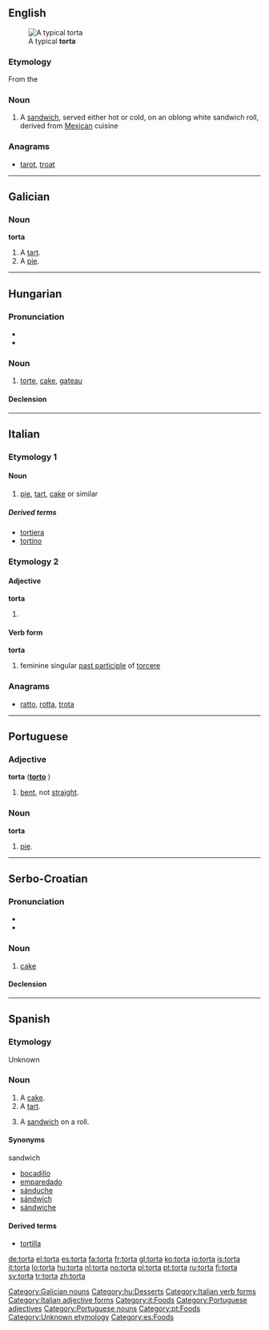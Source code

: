==English==
[[File:TORTA DE HUEVO.jpg|thumb|A typical '''torta''']]
===Etymology===

From the {{etyl|es}} {{term|lang=es|torta}}

===Noun===
{{en-noun}}

# A [[sandwich]], served either hot or cold, on an oblong white sandwich roll, derived from [[Mexican]] cuisine

===Anagrams===
* [[tarot#English|tarot]], [[troat#English|troat]]

----

==Galician==

===Noun===
'''torta''' {{f}}

# A [[tart]].
# A [[pie]].

[[Category:Galician nouns]]

----

==Hungarian==

===Pronunciation===
* {{IPA|/ˈtortɒ/|lang=hu}}
* {{hyphenation|tor|ta}}

===Noun===
{{hu-noun|pl=torták}}

# [[torte]], [[cake]], [[gateau]]

====Declension====
{{hu-decl-k-back|tort|á}}{{hu-pos-tok|tortá}}

[[Category:hu:Desserts]]

----

==Italian==

===Etymology 1===

====Noun====
{{it-noun|tort|f|a|e}}

# [[pie]], [[tart]], [[cake]] or similar

=====Derived terms=====
*[[tortiera]]
*[[tortino]]

===Etymology 2===

====Adjective====
'''torta''' {{s}}

# {{feminine of|torto#Adjective|torto}}

====Verb form====
'''torta'''

# feminine singular [[past participle]] of [[torcere]]

===Anagrams===
* [[ratto#Italian|ratto]], [[rotta#Italian|rotta]], [[trota#Italian|trota]]

[[Category:Italian verb forms]]
[[Category:Italian adjective forms]]
[[Category:it:Foods]]

----

==Portuguese==

===Adjective===
'''torta''' {{f}} ('''[[torto]]''' {{m}})

# [[bent]], not [[straight]].

===Noun===
'''torta''' {{f}}

# [[pie]].

[[Category:Portuguese adjectives]]
[[Category:Portuguese nouns]]
[[Category:pt:Foods]]

----

==Serbo-Croatian==

===Pronunciation===
* {{IPA|/tôːrta/|lang=sh}}
* {{hyphenation|tor|ta}}

===Noun===
{{sh-noun|g=f|head=tȏrta|r|торта|то̑рта}}

# [[cake]]

====Declension====
{{sh-decl-noun
|tȏrta|torte
|torte|tȍrātā / tȏrtī
|torti|tortama
|tortu|torte
|torto|torte
|torti|tortama
|tortom|tortama
}}

----

==Spanish==

===Etymology===
Unknown [[Category:Unknown etymology]]

===Noun===
{{es-noun-f}}

# A [[cake]].
# A [[tart]].
# {{context|Mexico}} A [[sandwich]] on a roll.

====Synonyms====
;sandwich
*[[bocadillo]] {{m}}
*[[emparedado]] {{m}}
*[[sánduche]] {{m}}
*[[sándwich]] {{m}}
*[[sándwiche]] {{m}}

====Derived terms====
*[[tortilla]] {{f}}

[[Category:es:Foods]]

[[de:torta]]
[[el:torta]]
[[es:torta]]
[[fa:torta]]
[[fr:torta]]
[[gl:torta]]
[[ko:torta]]
[[io:torta]]
[[is:torta]]
[[it:torta]]
[[lo:torta]]
[[hu:torta]]
[[nl:torta]]
[[no:torta]]
[[pl:torta]]
[[pt:torta]]
[[ru:torta]]
[[fi:torta]]
[[sv:torta]]
[[tr:torta]]
[[zh:torta]]